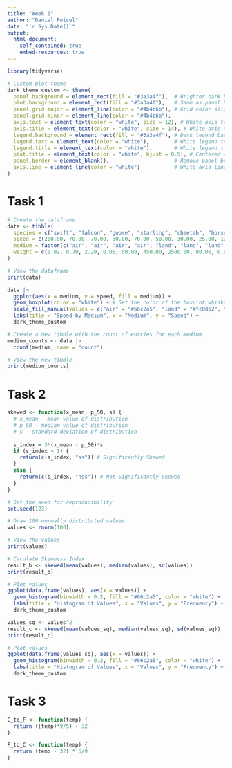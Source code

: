 ```yaml
---
title: "Week 1"
author: "Daniel Poisel"
date: "`r Sys.Date()`"
output: 
  html_document:
    self_contained: true
    embed-resources: true
---
```



```r
library(tidyverse)

# Custom plot theme
dark_theme_custom <- theme(
  panel.background = element_rect(fill = "#3a3a4f"),  # Brighter dark background color
  plot.background = element_rect(fill = "#3a3a4f"),   # Same as panel background
  panel.grid.major = element_line(color = "#4b4b6b"), # Grid color slightly brighter
  panel.grid.minor = element_line(color = "#4b4b6b"),
  axis.text = element_text(color = "white", size = 12), # White axis text with larger font
  axis.title = element_text(color = "white", size = 14), # White axis titles with larger font
  legend.background = element_rect(fill = "#3a3a4f"), # Dark legend background
  legend.text = element_text(color = "white"),        # White legend text
  legend.title = element_text(color = "white"),       # White legend title
  plot.title = element_text(color = "white", hjust = 0.5), # Centered white plot title
  panel.border = element_blank(),                     # Remove panel border
  axis.line = element_line(color = "white")           # White axis lines
)
```

# Task 1

```r
# Create the dataframe
data <- tibble(
  species = c("swift", "falcon", "goose", "starling", "cheetah", "horse", "hippo", "man", "squirrel", "cat", "shark", "seahorse"),
  speed = c(200.00, 70.00, 70.00, 50.00, 70.00, 50.00, 30.00, 25.00, 12.00, 35.00, 40.00, 0.02),
  medium = factor(c("air", "air", "air", "air", "land", "land", "land", "land", "land", "land", "water", "water")),
  weight = c(0.02, 0.70, 2.20, 0.05, 50.00, 450.00, 2500.00, 80.00, 0.60, 4.00, 600.00, 0.10)
)

# View the dataframe
print(data)

```

```r
data |>
  ggplot(aes(x = medium, y = speed, fill = medium)) +
  geom_boxplot(color = "white") + # Set the color of the boxplot whiskers to white
  scale_fill_manual(values = c("air" = "#66c2a5", "land" = "#fc8d62", "water" = "#8da0cb")) +
  labs(title = "Speed by Medium", x = "Medium", y = "Speed") +
  dark_theme_custom
```

```r
# Create a new tibble with the count of entries for each medium
medium_counts <- data |>
  count(medium, name = "count")

# View the new tibble
print(medium_counts)
```

# Task 2

```r
skewed <- function(x_mean, p_50, s) {
  # x_mean - mean value of distribution
  # p_50 - mediam value of distribution
  # s - standard deviation of distribution
  
  s_index = 3*(x_mean - p_50)*s
  if (s_index > 1) {
    return(c(s_index, "ss")) # Significantly Skewed
  }
  else {
    return(c(s_index, "nss")) # Not Significantly Skewed
  }
}
```

```r
# Set the seed for reproducibility
set.seed(123)

# Draw 100 normally distributed values
values <- rnorm(100)

# View the values
print(values)

# Caculate Skewness Index
result_b <- skewed(mean(values), median(values), sd(values))
print(result_b)

# Plot values
ggplot(data.frame(values), aes(x = values)) +
  geom_histogram(binwidth = 0.2, fill = "#66c2a5", color = "white") +
  labs(title = "Histogram of Values", x = "Values", y = "Frequency") +
  dark_theme_custom
```

```r
values_sq <- values^2
result_c <- skewed(mean(values_sq), median(values_sq), sd(values_sq))
print(result_c)

# Plot values
ggplot(data.frame(values_sq), aes(x = values)) +
  geom_histogram(binwidth = 0.2, fill = "#66c2a5", color = "white") +
  labs(title = "Histogram of Values", x = "Values", y = "Frequency") +
  dark_theme_custom
```

# Task 3

```r
C_to_F <- function(temp) {
  return ((temp)*9/5) + 32
}

F_to_C <- function(temp) {
  return (temp - 32) * 5/9
}
```